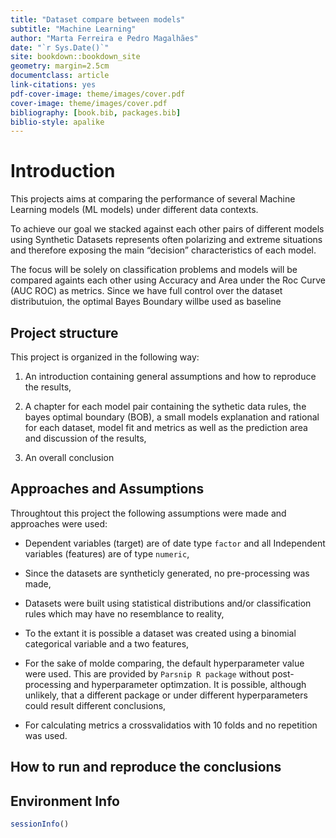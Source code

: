 ```yaml
--- 
title: "Dataset compare between models"
subtitle: "Machine Learning"
author: "Marta Ferreira e Pedro Magalhães"
date: "`r Sys.Date()`"
site: bookdown::bookdown_site
geometry: margin=2.5cm
documentclass: article
link-citations: yes
pdf-cover-image: theme/images/cover.pdf
cover-image: theme/images/cover.pdf
bibliography: [book.bib, packages.bib]
biblio-style: apalike
---
```


\newpage

# Introduction {-}

This projects aims at comparing the performance of several Machine Learning models (ML models) under different data contexts.

To achieve our goal we stacked against each other pairs of different models using Synthetic Datasets represents often polarizing and extreme situations and therefore exposing the main "decision" characteristics of each model.

The focus will be solely on classification problems and models will be compared againts each other using Accuracy and Area under the Roc Curve (AUC ROC) as metrics. Since we have full control over the dataset distributuion, the optimal Bayes Boundary willbe used as baseline


## Project structure {-}

This project is organized in the following way:

1. An introduction containing general assumptions and how to reproduce the results,

2. A chapter for each model pair containing the sythetic data rules, the bayes optimal boundary (BOB), a small models explanation and rational for each dataset, model fit and metrics as well as the prediction area and discussion of the results,

3. An overall conclusion


## Approaches and Assumptions {-}

Throughtout this project the following assumptions were made and approaches were used:

- Dependent variables (target) are of date type `factor` and all Independent variables (features) are of type `numeric`,

- Since the datasets are syntheticly generated, no pre-processing was made,

- Datasets were built using statistical distributions and/or classification rules which may have no resemblance to reality,

- To the extant it is possible a dataset was created using a binomial categorical variable and a two features,

- For the sake of molde comparing, the default hyperparameter value were used. This are provided by `Parsnip R package` without post-processing and hyperparameter optimzation. It is possible, although unlikely, that a different package or under different hyperparameters could result different conclusions,

- For calculating metrics a crossvalidatios with 10 folds and no repetition was used.


## How to run and reproduce the conclusions {-}

## Environment Info {-}

```r

sessionInfo()

```



\newpage
